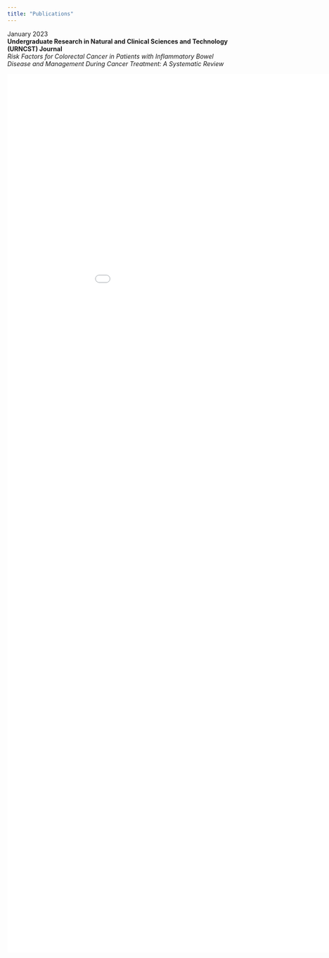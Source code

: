 ```yaml
---
title: "Publications"
---
```


January 2023\
**Undergraduate Research in Natural and Clinical Sciences and Technology (URNCST) Journal**\
*Risk Factors for Colorectal Cancer in Patients with Inflammatory Bowel Disease and Management During Cancer Treatment: A Systematic Review*

![](Benny Rochwerg Publication – Jan 2023.pdf){fig-align="center" width="1000" height="2000"}
